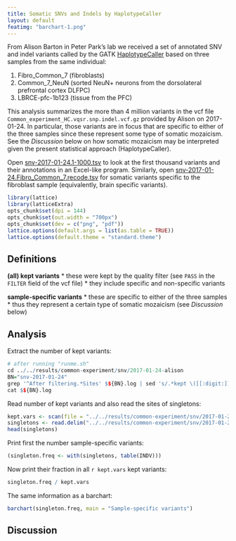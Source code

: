 ```yaml
---
title: Somatic SNVs and Indels by HaplotypeCaller
layout: default
featimg: "barchart-1.png"
---
```


From Alison Barton in Peter Park's lab we received a set of annotated SNV and indel variants called by the GATK [HaplotypeCaller] based on three samples from the same individual:

1. Fibro_Common_7 (fibroblasts)
1. Common_7_NeuN (sorted NeuN+ neurons from the dorsolateral prefrontal cortex DLFPC)
1. LBRCE-pfc-1b123 (tissue from the PFC)

This analysis summarizes the more than 4 million variants in the vcf file `Common_experiment_HC.vqsr.snp.indel.vcf.gz` provided by Alison on 2017-01-24.  In particular, those variants are in focus that are specific to either of the three samples since these represent some type of somatic mozaicism.  See the *Discussion* below on how somatic mozaicism may be interpreted given the present statistical approach (HaplotypeCaller).

Open [snv-2017-01-24.1-1000.tsv] to look at the first thousand variants and their annotations in an Excel-like program.  Similarly, open [snv-2017-01-24.Fibro_Common_7.recode.tsv] for somatic variants specific to the fibroblast sample (equivalently, brain specific variants).


[snv-2017-01-24.1-1000.tsv]: {{ site.baseurl}}/assets/projects/bsm/snv-2017-01-24.1-1000.tsv
[snv-2017-01-24.Fibro_Common_7.recode.tsv]: {{ site.baseurl}}/assets/projects/bsm/snv-2017-01-24.Fibro_Common_7.recode.tsv
[HaplotypeCaller]: https://software.broadinstitute.org/gatk/gatkdocs/org_broadinstitute_gatk_tools_walkers_haplotypecaller_HaplotypeCaller.php
```r
library(lattice)
library(latticeExtra)
opts_chunk$set(dpi = 144)
opts_chunk$set(out.width = "700px")
opts_chunk$set(dev = c("png", "pdf"))
lattice.options(default.args = list(as.table = TRUE))
lattice.options(default.theme = "standard.theme")
```

## Definitions

**(all) kept variants**
* these were kept by the quality filter (see `PASS` in the `FILTER` field of the vcf file)
* they include specific and non-specific variants

**sample-specific variants**
* these are specific to either of the three samples
* thus they represent a certain type of somatic mozaicism (see *Discussion* below)

## Analysis

Extract the number of kept variants:

```r
# after running "runme.sh"
cd ../../results/common-experiment/snv/2017-01-24-alison
BN="snv-2017-01-24"
grep '^After filtering.*Sites' $${BN}.log | sed 's/.*kept \([[:digit:]]\+\) out of.*/\1/' > kept.vars
cat $${BN}.log
```

Read number of kept variants and also read the sites of singletons:

```r
kept.vars <- scan(file = "../../results/common-experiment/snv/2017-01-24-alison/kept.vars")
singletons <- read.delim("../../results/common-experiment/snv/2017-01-24-alison/snv-2017-01-24.singletons")
head(singletons)
```

Print first the number sample-specific variants:

```r
(singleton.freq <- with(singletons, table(INDV)))
```

Now print their fraction in all `r kept.vars` kept variants:

```r
singleton.freq / kept.vars
```

The same information as a barchart:

```r
barchart(singleton.freq, main = "Sample-specific variants")
```

## Discussion
